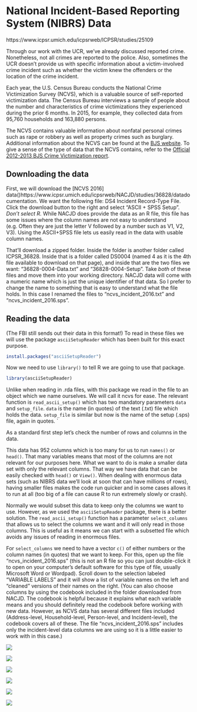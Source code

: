 # National Incident-Based Reporting System (NIBRS) Data


https://www.icpsr.umich.edu/icpsrweb/ICPSR/studies/25109

Through our work with the UCR, we've already discussed reported crime. Nonetheless, not all crimes are reported to the police. Also, sometimes the UCR doesn't provide us with specific information about a victim-involved crime incident such as whether the victim knew the offenders or the location of the crime incident.

Each year, the U.S. Census Bureau conducts the National Crime Victimization Survey (NCVS), which is a valuable source of self-reported victimization data. The Census Bureau interviews a sample of people about the number and characteristics of crime victimizations they experienced during the prior 6 months. In 2015, for example, they collected data from 95,760 households and 163,880 persons.

The NCVS contains valuable information about nonfatal personal crimes such as rape or robbery as well as property crimes such as burglary. Additional information about the NCVS can be found at the [BJS website](https://www.bjs.gov/index.cfm?ty=dcdetail&iid=245). To give a sense of the type of data that the NCVS contains, refer to the [Official 2012-2013 BJS Crime Victimization report](http://www.bjs.gov/content/pub/pdf/cv12.pdf).

## Downloading the data

First, we will download the [NCVS 2016] data()https://www.icpsr.umich.edu/icpsrweb/NACJD/studies/36828/datadocumentation. We want the following file: DS4 Incident Record-Type File. Click the download button to the right and select "ASCII + SPSS Setup". *Don't select R.* While NACJD does provide the data as an R file, this file has some issues where the column names are not easy to understand (e.g. Often they are just the letter V followed by a number such as V1, V2, V3). Using the ASCII+SPSS file lets us easily read in the data with usable column names. 

That'll download a zipped folder. Inside the folder is another folder called ICPSR_36828. Inside that is a folder called DS0004 (named 4 as it is the 4th file available to download on that page), and inside that are the two files we want: "36828-0004-Data.txt" and "36828-0004-Setup". Take *both* of these files and move them into your working directory. NACJD data will come with a numeric name which is just the unique identifier of that data. So I prefer to change the name to something that is easy to understand what the file holds. In this case I renamed the files to "ncvs_incident_2016.txt" and "ncvs_incident_2016.sps".

## Reading the data

(The FBI still sends out their data in this format!) To read in these files we will use the package `asciiSetupReader` which has been built for this exact purpose. 

```r
install.packages("asciiSetupReader")
```

Now we need to use `library()` to tell R we are going to use that package.

```r
library(asciiSetupReader)
```

Unlike when reading in .rda files, with this package we read in the file to an object which we name ourselves. We will call it ncvs for ease. The relevant function is `read_ascii_setup()` which has two mandatory parameters `data` and `setup_file`. `data` is the name (in quotes) of the text (.txt) file which holds the data. `setup_file` is similar but now is the name of the setup (.sps) file, again in quotes. 
`

As a standard first step let's check the number of rows and columns in the data.


This data has 952 columns which is too many for us to run `names()` or `head()`. That many variables means that most of the columns are not relevant for our purposes here. What we want to do is make a smaller data set with only the relevant columns. That way we have data that can be easily checked with `head()` or `View()`. When dealing with enormous data sets (such as NIBRS data we'll look at soon that can have millions of rows), having smaller files makes the code run quicker and in some cases allows it to run at all (too big of a file can cause R to run extremely slowly or crash). 

Normally we would subset this data to keep only the columns we want to use. However, as we used the `asciiSetupReader` package, there is a better solution. The `read_ascii_setup()` function has a parameter `select_columns` that allows us to select the columns we want and it will only read in those columns. This is useful as it means we can start with a subsetted file which avoids any issues of reading in enormous files.

For `select_columns` we need to have a vector `c()` of either numbers or the column names (in quotes) that we want to keep. For this, open up the file "ncvs_incident_2016.sps" (this is not an R file so you can just double-click it to open on your computer's default software for this type of file, usually Microsoft Word or Wordpad). Scroll down to the selection labeled "VARIABLE LABELS" and it will show a list of variable names on the left and "cleaned" versions of their names on the right. (You can also choose columns by using the codebook included in the folder downloaded from NACJD. The codebook is helpful because it explains what each variable means and you should definitely read the codebook before working with new data. However, as NCVS data has several different files included (Address-level, Household-level, Person-level, and Incident-level), the codebook covers all of these. The file "ncvs_incident_2016.sps" includes only the incident-level data columns we are using so it is a little easier to work with in this case.)


![](images/nibrs_1.PNG)

![](images/nibrs_2.PNG)

![](images/nibrs_3.PNG)

![](images/nibrs_4.PNG)

![](images/nibrs_5.PNG)

![](images/nibrs_6.PNG)
